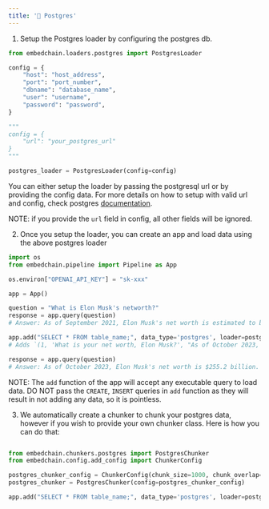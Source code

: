 ---
title: '🐘 Postgres'
---

1. Setup the Postgres loader by configuring the postgres db.
```Python
from embedchain.loaders.postgres import PostgresLoader

config = {
    "host": "host_address",
    "port": "port_number",
    "dbname": "database_name",
    "user": "username",
    "password": "password",
}

"""
config = {
    "url": "your_postgres_url"
}
"""

postgres_loader = PostgresLoader(config=config)

```

You can either setup the loader by passing the postgresql url or by providing the config data.
For more details on how to setup with valid url and config, check postgres [documentation](https://www.postgresql.org/docs/current/libpq-connect.html#LIBPQ-CONNSTRING:~:text=34.1.1.%C2%A0Connection%20Strings-,%23,-Several%20libpq%20functions).

NOTE: if you provide the `url` field in config, all other fields will be ignored.

2. Once you setup the loader, you can create an app and load data using the above postgres loader
```Python
import os
from embedchain.pipeline import Pipeline as App

os.environ["OPENAI_API_KEY"] = "sk-xxx"

app = App()

question = "What is Elon Musk's networth?"
response = app.query(question)
# Answer: As of September 2021, Elon Musk's net worth is estimated to be around $250 billion, making him one of the wealthiest individuals in the world. However, please note that net worth can fluctuate over time due to various factors such as stock market changes and business ventures.

app.add("SELECT * FROM table_name;", data_type='postgres', loader=postgres_loader)
# Adds `(1, 'What is your net worth, Elon Musk?', "As of October 2023, Elon Musk's net worth is $255.2 billion.")`

response = app.query(question)
# Answer: As of October 2023, Elon Musk's net worth is $255.2 billion.
```

NOTE: The `add` function of the app will accept any executable query to load data. DO NOT pass the `CREATE`, `INSERT` queries in `add` function as they will result in not adding any data, so it is pointless.

3. We automatically create a chunker to chunk your postgres data, however if you wish to provide your own chunker class. Here is how you can do that:
```Python

from embedchain.chunkers.postgres import PostgresChunker
from embedchain.config.add_config import ChunkerConfig

postgres_chunker_config = ChunkerConfig(chunk_size=1000, chunk_overlap=0, length_function=len)
postgres_chunker = PostgresChunker(config=postgres_chunker_config)

app.add("SELECT * FROM table_name;", data_type='postgres', loader=postgres_loader, chunker=postgres_chunker)
```